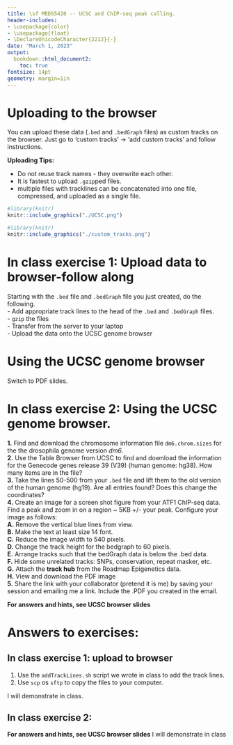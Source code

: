 ```yaml
---
title: \sf MEDS5420 -- UCSC and ChIP-seq peak calling.
header-includes:
- \usepackage{color}
- \usepackage{float}
- \DeclareUnicodeCharacter{2212}{-}
date: "March 1, 2023"
output:
  bookdown::html_document2:
    toc: true
fontsize: 14pt
geometry: margin=1in
---
```



# Uploading to the browser
You can upload these data (`.bed` and `.bedGraph` files) as custom tracks on the browser.  Just go to 'custom tracks' -> 'add custom tracks' and follow instructions.  \

**Uploading Tips:**

- Do not reuse track names - they overwrite each other. \
- It is fastest to upload `.gzip`ped files. \
- multiple files with tracklines can be concatenated into one file, compressed, and uploaded as a single file. \


```r
#library(knitr)
knitr::include_graphics("./UCSC.png") 
```


```r
#library(knitr)
knitr::include_graphics("./custom_tracks.png") 
```

# In class exercise 1: Upload data to browser-follow along

Starting with the `.bed` file and `.bedGraph` file you just created, do the following.
 \
- Add appropriate track lines to the head of the `.bed` and `.bedGraph` files. \
- `gzip` the files \
- Transfer from the server to your laptop \
- Upload the data onto the UCSC genome browser \


# Using the UCSC genome browser

Switch to PDF slides.

# In class exercise 2: Using the UCSC genome browser.

**1.** Find and download the chromosome information file `dm6.chrom.sizes` for the the drosophila genome version *dm6*. \
**2.** Use the Table Browser from UCSC to find and download the information for the Genecode genes release 39 (V39) (human genome: hg38). How many items are in the file?\
**3.** Take the lines 50-500 from your `.bed` file and lift them to the old version of the human genome (hg19). Are all entries found? Does this change the coordinates?\
**4.** Create an image for a screen shot figure from your ATF1 ChIP-seq data.  Find a peak and zoom in on a region ~ 5KB +/- your peak.  Configure your image as follows: \
**A.** Remove the vertical blue lines from view.\
**B.** Make the text at least size 14 font.\
**C.** Reduce the image width to 540 pixels.\
**D.** Change the track height for the bedgraph to 60 pixels.\
**E.** Arrange tracks such that the bedGraph data is below the .bed data. \
**F.** Hide some unrelated tracks: SNPs, conservation, repeat masker, etc.\
**G.** Attach the **track hub** from the Roadmap Epigenetics data.\
**H.** View and download the PDF image \
**5.** Share the link with your collaborator (pretend it is me) by saving your session and emailing me a link.  Include the .PDF you created in the email.\

**For answers and hints, see UCSC browser slides**


\pagebreak

# Answers to exercises:

## In class exercise 1: upload to browser 
1) Use the `addTrackLines.sh` script we wrote in class to add the track lines.\
2) Use `scp` os `sftp` to copy the files to your computer.\

I will demonstrate in class.

## In class exercise 2: 
**For answers and hints, see UCSC browser slides**
I will demonstrate in class



